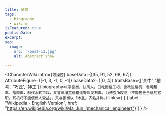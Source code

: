 ```yaml
---
title: 马钧
tags:
  - biography
  - wiki-m
isFeatured: true
publishDate:
excerpt:
seo:
  image:
    src: '/post-13.jpg'
    alt: Abstract snow

---
```



<CharacterWiki
  intro={`可操控`}
  baseData={[35, 91, 52, 68, 67]}
  AttributeFigure={[-1, 3, -1, 0, -1]}
  baseData2={[0, 4]}
  traitsBase={['关中', '稽考', '巧匠', '神工']}
  biography={`字德衡，扶风人。口吃而擅工巧，曾改进绫机，发明翻车、指南车，制作水转百戏，又曾欲增益诸葛连弩及发石车。为傅玄所叹息「不能担任合适的官职，其机巧不能使世人受益」，又与张衡以「木圣」齐名并称。`}
  links={
    [
      {label: "Wikipedia - English Version", href: "https://en.wikipedia.org/wiki/Ma_Jun_(mechanical_engineer)"}
    ]
  }
/>
